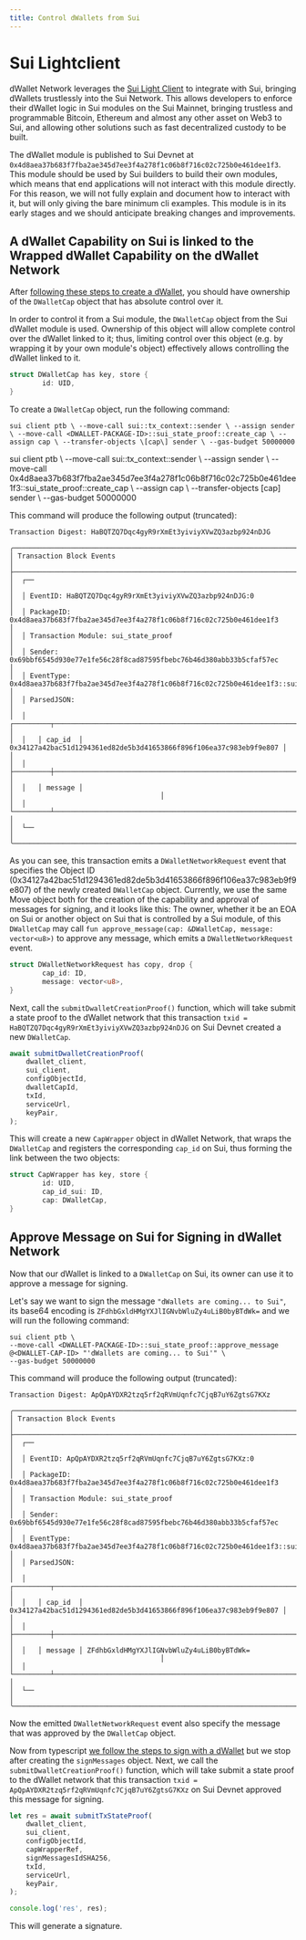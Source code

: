 ```yaml
---
title: Control dWallets from Sui
---
```


# Sui Lightclient
dWallet Network leverages the [Sui Light Client](https://github.com/MystenLabs/sui/tree/main/crates/sui-light-client) to integrate with Sui, bringing dWallets trustlessly into the Sui Network.
This allows developers to enforce their dWallet logic in Sui modules on the Sui Mainnet, bringing trustless and programmable Bitcoin, Ethereum and almost any other asset on Web3 to Sui, and allowing other solutions such as fast decentralized custody to be built.

The dWallet module is published to Sui Devnet at `0x4d8aea37b683f7fba2ae345d7ee3f4a278f1c06b8f716c02c725b0e461dee1f3`.
This module should be used by Sui builders to build their own modules, which means that end applications will not interact with this module directly.
For this reason, we will not fully explain and document how to interact with it, but will only giving the bare minimum cli examples.
This module is in its early stages and we should anticipate breaking changes and improvements.

## A dWallet Capability on Sui is linked to the Wrapped dWallet Capability on the dWallet Network
After [following these steps to create a dWallet](../getting-started/your-first-dwallet.md), you should have ownership of the `DWalletCap` object that has absolute control over it.

In order to control it from a Sui module, the `DWalletCap` object from the Sui dWallet module is used.
Ownership of this object will allow complete control over the dWallet linked to it; thus, limiting control over this object (e.g. by wrapping it by your own module's object) effectively allows controlling the dWallet linked to it.
```rust
struct DWalletCap has key, store {
        id: UID,
}
```
To create a `DWalletCap` object, run the following command:
```shell
sui client ptb \ --move-call sui::tx_context::sender \ --assign sender \ --move-call <DWALLET-PACKAGE-ID>::sui_state_proof::create_cap \ --assign cap \ --transfer-objects \[cap\] sender \ --gas-budget 50000000
```

sui client ptb \ --move-call sui::tx_context::sender \ --assign sender \ --move-call 0x4d8aea37b683f7fba2ae345d7ee3f4a278f1c06b8f716c02c725b0e461dee1f3::sui_state_proof::create_cap \ --assign cap \ --transfer-objects \[cap\] sender \ --gas-budget 50000000


This command will produce the following output (truncated):
```shell
Transaction Digest: HaBQTZQ7Dqc4gyR9rXmEt3yiviyXVwZQ3azbp924nDJG

╭──────────────────────────────────────────────────────────────────────────────────────────────────────────────────────────╮
│ Transaction Block Events                                                                                                 │
├──────────────────────────────────────────────────────────────────────────────────────────────────────────────────────────┤
│  ┌──                                                                                                                     │
│  │ EventID: HaBQTZQ7Dqc4gyR9rXmEt3yiviyXVwZQ3azbp924nDJG:0                                                               │
│  │ PackageID: 0x4d8aea37b683f7fba2ae345d7ee3f4a278f1c06b8f716c02c725b0e461dee1f3                                         │
│  │ Transaction Module: sui_state_proof                                                                                   │
│  │ Sender: 0x69bbf6545d930e77e1fe56c28f8cad87595fbebc76b46d380abb33b5cfaf57ec                                            │
│  │ EventType: 0x4d8aea37b683f7fba2ae345d7ee3f4a278f1c06b8f716c02c725b0e461dee1f3::sui_state_proof::DWalletNetworkRequest │
│  │ ParsedJSON:                                                                                                           │
│  │   ┌─────────┬────────────────────────────────────────────────────────────────────┐                                    │
│  │   │ cap_id  │ 0x34127a42bac51d1294361ed82de5b3d41653866f896f106ea37c983eb9f9e807 │                                    │
│  │   ├─────────┼────────────────────────────────────────────────────────────────────┤                                    │
│  │   │ message │                                                                    │                                    │
│  │   └─────────┴────────────────────────────────────────────────────────────────────┘                                    │
│  └──                                                                                                                     │
╰──────────────────────────────────────────────────────────────────────────────────────────────────────────────────────────╯
```
As you can see, this transaction emits a `DWalletNetworkRequest` event that specifies the Object ID (0x34127a42bac51d1294361ed82de5b3d41653866f896f106ea37c983eb9f9e807) of the newly created `DWalletCap` object.
Currently, we use the same Move object both for the creation of the capability and approval of messages for signing, and it looks like this:
The owner, whether it be an EOA on Sui or another object on Sui that is controlled by a Sui module, of this `DWalletCap` may call `fun approve_message(cap: &DWalletCap, message: vector<u8>)` to approve any message, which emits a `DWalletNetworkRequest` event.
```rust
struct DWalletNetworkRequest has copy, drop {
        cap_id: ID,
        message: vector<u8>,
}
```

Next, call the `submitDwalletCreationProof()` function, which will take submit a state proof to the dWallet network that this transaction `txid = HaBQTZQ7Dqc4gyR9rXmEt3yiviyXVwZQ3azbp924nDJG` on Sui Devnet created a new `DWalletCap`.
```typescript
await submitDwalletCreationProof(
    dwallet_client,
    sui_client,
    configObjectId,
    dwalletCapId,
    txId,
    serviceUrl,
    keyPair,
);
```
This will create a new `CapWrapper` object in dWallet Network, that wraps the `DWalletCap` and registers the corresponding `cap_id` on Sui, thus forming the link between the two objects:
```rust
struct CapWrapper has key, store {
        id: UID,
        cap_id_sui: ID,
        cap: DWalletCap,
}
```

## Approve Message on Sui for Signing in dWallet Network
Now that our dWallet is linked to a `DWalletCap` on Sui, its owner can use it to approve a message for signing.

Let's say we want to sign the message `"dWallets are coming... to Sui"`, its base64 encoding is `ZFdhbGxldHMgYXJlIGNvbWluZy4uLiB0byBTdWk=` and we will run the following command:
```shell
sui client ptb \
--move-call <DWALLET-PACKAGE-ID>::sui_state_proof::approve_message @<DWALLET-CAP-ID> "'dWallets are coming... to Sui'" \
--gas-budget 50000000
```

This command will produce the following output (truncated):
```shell
Transaction Digest: ApQpAYDXR2tzq5rf2qRVmUqnfc7CjqB7uY6ZgtsG7KXz

╭──────────────────────────────────────────────────────────────────────────────────────────────────────────────────────────╮
│ Transaction Block Events                                                                                                 │
├──────────────────────────────────────────────────────────────────────────────────────────────────────────────────────────┤
│  ┌──                                                                                                                     │
│  │ EventID: ApQpAYDXR2tzq5rf2qRVmUqnfc7CjqB7uY6ZgtsG7KXz:0                                                               │
│  │ PackageID: 0x4d8aea37b683f7fba2ae345d7ee3f4a278f1c06b8f716c02c725b0e461dee1f3                                         │
│  │ Transaction Module: sui_state_proof                                                                                   │
│  │ Sender: 0x69bbf6545d930e77e1fe56c28f8cad87595fbebc76b46d380abb33b5cfaf57ec                                            │
│  │ EventType: 0x4d8aea37b683f7fba2ae345d7ee3f4a278f1c06b8f716c02c725b0e461dee1f3::sui_state_proof::DWalletNetworkRequest │
│  │ ParsedJSON:                                                                                                           │
│  │   ┌─────────┬────────────────────────────────────────────────────────────────────┐                                    │
│  │   │ cap_id  │ 0x34127a42bac51d1294361ed82de5b3d41653866f896f106ea37c983eb9f9e807 │                                    │
│  │   ├─────────┼────────────────────────────────────────────────────────────────────┤                                    │
│  │   │ message │ ZFdhbGxldHMgYXJlIGNvbWluZy4uLiB0byBTdWk=                           │                                    │
│  │   └─────────┴────────────────────────────────────────────────────────────────────┘                                    │
│  └──                                                                                                                     │
╰──────────────────────────────────────────────────────────────────────────────────────────────────────────────────────────╯
```
Now the emitted `DWalletNetworkRequest` event also specify the message that was approved by the `DWalletCap` object.

Now from typescript [we follow the steps to sign with a dWallet](../getting-started/your-first-dwallet.md) but we stop after creating the `signMessages` object.
Next, we call the `submitDwalletCreationProof()` function, which will take submit a state proof to the dWallet network that this transaction `txid = ApQpAYDXR2tzq5rf2qRVmUqnfc7CjqB7uY6ZgtsG7KXz` on Sui Devnet approved this message for signing.
```typescript
let res = await submitTxStateProof(
    dwallet_client,
    sui_client,
    configObjectId,
    capWrapperRef,
    signMessagesIdSHA256,
    txId,
    serviceUrl,
    keyPair,
);

console.log('res', res);
```
This will generate a signature.
